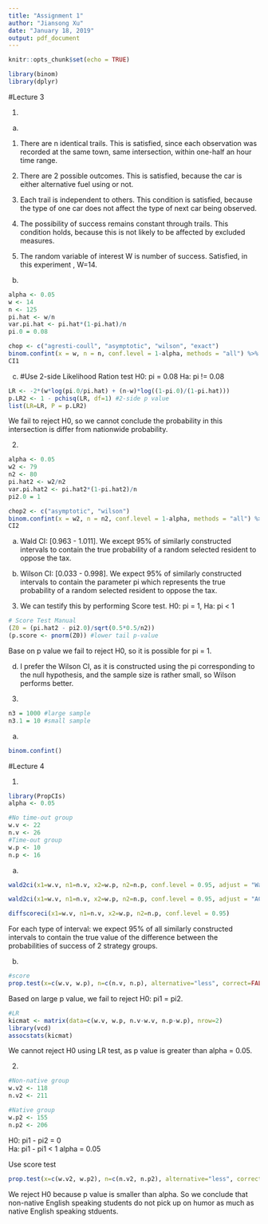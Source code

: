 ---
title: "Assignment 1"
author: "Jiansong Xu"
date: "January 18, 2019"
output: pdf_document
---

```{r setup, include=FALSE}
knitr::opts_chunk$set(echo = TRUE)
```

```{r}
library(binom)
library(dplyr)
```
#Lecture 3

1. 

a.
1)	There are n identical trails. This is satisfied, since each observation was recorded at the same town, same intersection, within one-half an hour time range. 

2)	There are 2 possible outcomes. This is satisfied, because the car is either alternative fuel using or not. 

3)	Each trail is independent to others. This condition is satisfied, because the type of one car does not affect the type of next car being observed.  

4)	The possibility of success remains constant through trails.  This condition holds, because this is not likely to be affected by excluded measures.

5)	The random variable of interest W is number of success. Satisfied, in this experiment , W=14.

b. 
```{r}
alpha <- 0.05
w <- 14
n <- 125
pi.hat <- w/n
var.pi.hat <- pi.hat*(1-pi.hat)/n
pi.0 = 0.08
```

```{r}
chop <- c("agresti-coull", "asymptotic", "wilson", "exact")
binom.confint(x = w, n = n, conf.level = 1-alpha, methods = "all") %>% filter(method %in% chop) -> CI1
CI1
```

c. 
#Use 2-side Likelihood Ration test H0: pi = 0.08 Ha: pi != 0.08
```{r}
LR <- -2*(w*log(pi.0/pi.hat) + (n-w)*log((1-pi.0)/(1-pi.hat)))
p.LR2 <- 1 - pchisq(LR, df=1) #2-side p value
list(LR=LR, P = p.LR2)
```

We fail to reject H0, so we cannot conclude the probability in this intersection is differ from nationwide probability.

2.
```{r}
alpha <- 0.05
w2 <- 79
n2 <- 80
pi.hat2 <- w2/n2
var.pi.hat2 <- pi.hat2*(1-pi.hat2)/n
pi2.0 = 1
```

```{r}
chop2 <- c("asymptotic", "wilson")
binom.confint(x = w2, n = n2, conf.level = 1-alpha, methods = "all") %>% filter(method %in% chop2) -> CI2
CI2
```

(a) Wald CI: [0.963 - 1.011]. We except 95% of similarly constructed intervals to contain the true probability of a random selected resident to oppose the tax.

(b) Wilson CI: [0.033 - 0.998]. We expect 95% of similarly constructed intervals to contain the parameter pi which represents the true probability of a random selected resident to oppose the tax.

(3) We can testify this by performing Score test. H0: pi = 1, Ha: pi < 1
```{r}
# Score Test Manual
(Z0 = (pi.hat2 - pi2.0)/sqrt(0.5*0.5/n2))
(p.score <- pnorm(Z0)) #lower tail p-value
```
Base on p value we fail to reject H0, so it is possible for pi = 1.

(d)
I prefer the Wilson CI, as it is constructed using the pi corresponding to the null hypothesis, and the sample size is rather small, so Wilson performs better.


3.
```{r}
n3 = 1000 #large sample
n3.1 = 10 #small sample
```

(a)
```{r}
binom.confint()
```








#Lecture 4

1.
```{r}
library(PropCIs)
alpha <- 0.05

#No time-out group
w.v <- 22
n.v <- 26 
#Time-out group
w.p <- 10
n.p <- 16 
```

(a)
```{r}
wald2ci(x1=w.v, n1=n.v, x2=w.p, n2=n.p, conf.level = 0.95, adjust = "Wald")
```

```{r}
wald2ci(x1=w.v, n1=n.v, x2=w.p, n2=n.p, conf.level = 0.95, adjust = "AC")
```

```{r}
diffscoreci(x1=w.v, n1=n.v, x2=w.p, n2=n.p, conf.level = 0.95)
```
For each type of interval: we expect 95% of all similarly constructed intervals to contain the true value of the difference between the probabilities of success of 2 strategy groups.

(b)
```{r}
#score
prop.test(x=c(w.v, w.p), n=c(n.v, n.p), alternative="less", correct=FALSE)
```
Based on large p value, we fail to reject H0: pi1 = pi2.
```{r}
#LR
kicmat <- matrix(data=c(w.v, w.p, n.v-w.v, n.p-w.p), nrow=2)
library(vcd)
assocstats(kicmat)
```
We cannot reject H0 using LR test, as p value is greater than alpha = 0.05.

2.
```{r}
#Non-native group
w.v2 <- 118
n.v2 <- 211

#Native group
w.p2 <- 155
n.p2 <- 206
```

H0: pi1 - pi2 = 0  
Ha: pi1 - pi1 < 1
alpha = 0.05

Use score test
```{r}
prop.test(x=c(w.v2, w.p2), n=c(n.v2, n.p2), alternative="less", correct=FALSE)
```
We reject H0 because p value is smaller than alpha.
So we conclude that non-native English speaking students do not pick up on humor as much as native English speaking stduents.  






